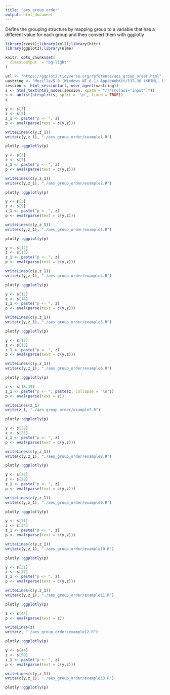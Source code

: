 ```yaml
---
title: "aes_group_order"
output: html_document
---
```


Define the grouping structure by mapping group to a variable that has a different value for each group and then convert them with ggplotly

```r
library(rvest);library(xml2);library(httr)
library(ggplot2);library(nlme)

knitr::opts_chunk$set(
  class.output  = "bg-light"
)
```

```r
url <- "https://ggplot2.tidyverse.org/reference/aes_group_order.html"
uastring <- "Mozilla/5.0 (Windows NT 6.1) AppleWebKit/537.36 (KHTML, like Gecko) Chrome/88.0.4324.190 Safari/537.36"
session <- html_session(url, user_agent(uastring))
s <- html_text(html_nodes(session, xpath = "//*[@class='input']"))
s <- unlist(strsplit(s, split = '\n', fixed = TRUE))
s
```

```r
y <- s[3]
z <- s[5]
z_1 <- paste("p <- ", z)
p <- eval(parse(text = c(y,z)))
```

```r
writeLines(c(y,z_1))
write(c(y,z_1), "./aes_group_order/example1.R")
```

```r
plotly::ggplotly(p)
```

```r
y <- s[3]
z <- s[7]
z_1 <- paste("p <- ", z)
p <- eval(parse(text = c(y,z)))
```

```r
writeLines(c(y,z_1))
write(c(y,z_1), "./aes_group_order/example2.R")
```

```r
plotly::ggplotly(p)
```

```r
y <- s[3]
z <- s[9]
z_1 <- paste("p <- ", z)
p <- eval(parse(text = c(y,z)))
```

```r
writeLines(c(y,z_1))
write(c(y,z_1), "./aes_group_order/example3.R")
```

```r
plotly::ggplotly(p)
```

```r
y <- s[12]
z <- s[13]
z_1 <- paste("p <- ", z)
p <- eval(parse(text = c(y,z)))
```

```r
writeLines(c(y,z_1))
write(c(y,z_1), "./aes_group_order/example4.R")
```

```r
plotly::ggplotly(p)
```

```r
y <- s[12]
z <- s[14]
z_1 <- paste("p <- ", z)
p <- eval(parse(text = c(y,z)))
```

```r
writeLines(c(y,z_1))
write(c(y,z_1), "./aes_group_order/example5.R")
```

```r
plotly::ggplotly(p)
```

```r
y <- s[12]
z <- s[15]
z_1 <- paste("p <- ", z)
p <- eval(parse(text = c(y,z)))
```

```r
writeLines(c(y,z_1))
write(c(y,z_1), "./aes_group_order/example6.R")
```

```r
plotly::ggplotly(p)
```

```r
z <- s[18:19]
z_1 <- paste("p <- ", paste(z, collapse = '\n'))
p <- eval(parse(text = z))
```

```r
writeLines(z_1)
write(z_1, "./aes_group_order/example7.R")
```

```r
plotly::ggplotly(p)
```

```r
y <- s[22]
z <- s[25]
z_1 <- paste("p <- ", z)
p <- eval(parse(text = c(y,z)))
```

```r
writeLines(c(y,z_1))
write(c(y,z_1), "./aes_group_order/example8.R")
```

```r
plotly::ggplotly(p)
```

```r
y <- s[22]
z <- s[28]
z_1 <- paste("p <- ", z)
p <- eval(parse(text = c(y,z)))
```

```r
writeLines(c(y,z_1))
write(c(y,z_1), "./aes_group_order/example9.R")
```

```r
plotly::ggplotly(p)
```

```r
y <- s[31]
z <- s[34]
z_1 <- paste("p <- ", z)
p <- eval(parse(text = c(y,z)))
```

```r
writeLines(c(y,z_1))
write(c(y,z_1), "./aes_group_order/example10.R")
```

```r
plotly::ggplotly(p)
```

```r
y <- s[31]
z <- s[37]
z_1 <- paste("p <- ", z)
p <- eval(parse(text = c(y,z)))
```

```r
writeLines(c(y,z_1))
write(c(y,z_1), "./aes_group_order/example11.R")
```

```r
plotly::ggplotly(p)
```

```r
z <- s[44]
p <- eval(parse(text = z))
```

```r
writeLines(z)
write(z, "./aes_group_order/example12.R")
```

```r
plotly::ggplotly(p)
```

```r
y <- s[44]
z <- s[50]
z_1 <- paste("p <- ", z)
p <- eval(parse(text = c(y,z)))
```

```r
writeLines(c(y,z_1))
write(c(y,z_1), "./aes_group_order/example13.R")
```

```r
plotly::ggplotly(p)
```
